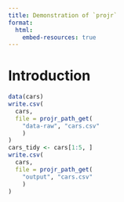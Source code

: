 ```yaml
---
title: Demonstration of `projr`
format:
  html:
    embed-resources: true
---
```


# Introduction

```r
data(cars)
write.csv(
  cars,
  file = projr_path_get(
    "data-raw", "cars.csv"
    )
)
cars_tidy <- cars[1:5, ]
write.csv(
  cars,
  file = projr_path_get(
    "output", "cars.csv"
    )
)
```